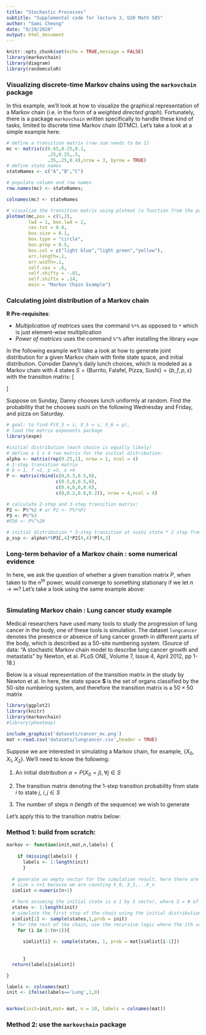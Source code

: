 ```yaml
---
title: "Stochastic Processes"
subtitle: "Supplemental code for lecture 3, U20 Math 585" 
author: "Sami Cheong"
date: "9/29/2020"
output: html_document
---
```


```r
knitr::opts_chunk$set(echo = TRUE,message = FALSE)
library(markovchain)
library(diagram) 
library(randomcoloR)

```


### Visualizing discrete-time Markov chains using the `markovchain` package



In this example, we'll look at how to visualize the graphical representation of a Markov chain (i.e. in the form of a *weighted directed graph*). Fortunately, there is a package `markovchain` written specifically to handle these kind of tasks, limited to discrete time Markov chain (DTMC). Let's take a look at a simple example here:

```r

# define a transition matrix (row sum needs to be 1)
mc <- matrix(c(0.65,0.25,0.1,
               .25,0.25,.5,
               .35,.25,0.4),nrow = 3, byrow = TRUE)
# define state names
stateNames <- c("A","B","C")

# populate column and row names
row.names(mc) <- stateNames; 

colnames(mc) <- stateNames

# visualize the transition matrix using plotmat (a function from the package 'diagram')
plotmat(mc,pos = c(1,2), 
        lwd = 1, box.lwd = 2, 
        cex.txt = 0.8, 
        box.size = 0.1, 
        box.type = "circle", 
        box.prop = 0.5,
        box.col = c("light blue","light green","yellow"),
        arr.length=.1,
        arr.width=.1,
        self.cex = .6,
        self.shifty = -.01,
        self.shiftx = .14,
        main = "Markov Chain Example")

```



### Calculating joint distribution of a Markov chain 

**R Pre-requisites**:

- *Multiplication of matrices* uses the command `%*%` as opposed to `*` which is just element-wise multiplication 
- *Power of matrices* uses the command `%^%` after installing the library `expm`

In the following example we'll take a look at how to generate joint distribution for a given Markov chain with finite state space, and initial distribution. Consider Danny's daily lunch choices, which is modeled as a Markov chain with 4 states $S = \{ \text{Burrito, Falafel, Pizza, Sushi}\} = \{b,f,p,s\}$ with the transition matrix:
\[\begin{bmatrix} 0 & 0.5 & 0.5 &0 \\ 0.5& 0 &0.5 &0\\ 0.4 &0&0 &0.6 \\ 0 &0.2&0.6 & 0.2\end{bmatrix}\]

Suppose on Sunday, Danny chooses lunch uniformly at random. Find the probability that he chooses sushi on the following Wednesday and Friday, and pizza on Saturday.

```r
# goal: to find P(X_3 = s, X_5 = s, X_6 = p), 
# load the matrix exponents package
library(expm)

#initial distribution (each choice is equally likely)
# define a 1 x 4 row matrix for the initial distribution:
alpha <- matrix(rep(0.25,1), nrow = 1, ncol = 4)
# 1-step transition matrix
# b = 1, f =2, p =3, s =4
P <- matrix(rbind(c(0,0.5,0.5,0), 
                  c(0.5,0,0.5,0),
                  c(0.4,0,0,0.6),
                  c(0,0.2,0.6,0.2)), nrow = 4,ncol = 4)

# calculate 2-step and 3-step transition matrix:
P2 <- P%^%2 # or P2 <- P%*%P)
P3 <- P%^%3
#P20 <- P%^%20

# initial distribution * 3-step transition at sushi state * 2 step from sushi to sushi * 2 step from sushi to pizza
p_ssp <- alpha%*%P3[,4]*P2[4,4]*P[4,3]
```



### Long-term behavior of a Markov chain : some numerical evidence

In here, we ask the question of whether a given transition matrix $P$, when taken to the $n^{th}$ power, would converge to something stationary if we let $n\to\infty$? Let's take a look using the same example above:

```r




```





### Simulating Markov chain : Lung cancer study example

Medical researchers have used many tools to study the progression of lung cancer in the body, one of these tools is simulation. The dataset `lungcancer` denotes the presence or absence of lung cancer growth in different parts of the body, which is described as a 50-site numbering system. (Source of data: "A stochastic Markov chain model to describe lung cancer growth and metastatis" by Newton, et al. PLoS ONE, Volume 7, Issue 4, April 2012, pp 1-18.)

Below is a visual representation of the transition matrix in the study by Newton et al. In here, the state space $\mathbf{S}$ is the set of organs classified by the 50-site numbering system, and therefore the transition matrix is a $50 \times 50$ matrix


```r

library(ggplot2)
library(knitr)
library(markovchain)
#library(pheatmap)

include_graphics('datasets/cancer_mc.png')
mat <-read.csv('datasets/lungcancer.csv',header = TRUE)

```

Suppose we are interested in simulating a Markov chain, for example, $\{X_0, X_1,X_2\}$. We'll need to know the following:

1. An initial distribution $\alpha = P(X_0 =j),  \forall j \in S$

2. The transition matrix denoting the 1-step transition probability from state $i$ to state $j$, $i,j\in S$

3. The number of steps $n$ (length of the sequence) we wish to generate

Let's apply this to the transition matrix below:

### Method 1: build from scratch:

```r

markov <- function(init,mat,n,labels) { 
  
	if (missing(labels)) {
	  labels <- 1:length(init)
	  }
  
  # generate an empty vector for the simulation result, here there are n+1 because we are including the initial state
  # size = n+1 because we are counting X_0, X_1,...X_n
  simlist <-numeric(n+1)

  # here assuming the initial state is a 1 by S vector, where S = # of states 
  states <- 1:length(init)
  # simulate the first step of the chain using the initial distribution
  simlist[1] <- sample(states,1,prob = init)
  # for the rest of the chain, use the recursive logic where the ith value of the chain is generated with a transition probability 
	for (i in 2:(n+1)){ 
	  
	  simlist[i] <- sample(states, 1, prob = mat[simlist[i-1]])
	  
	
	  }
  return(labels[simlist])

}

labels <- colnames(mat)
init <- ifelse(labels=='Lung',1,0)


markov(init=init,mat= mat, n = 10, labels = colnames(mat))
```
### Method 2: use the `markovchain` package

```r

```

